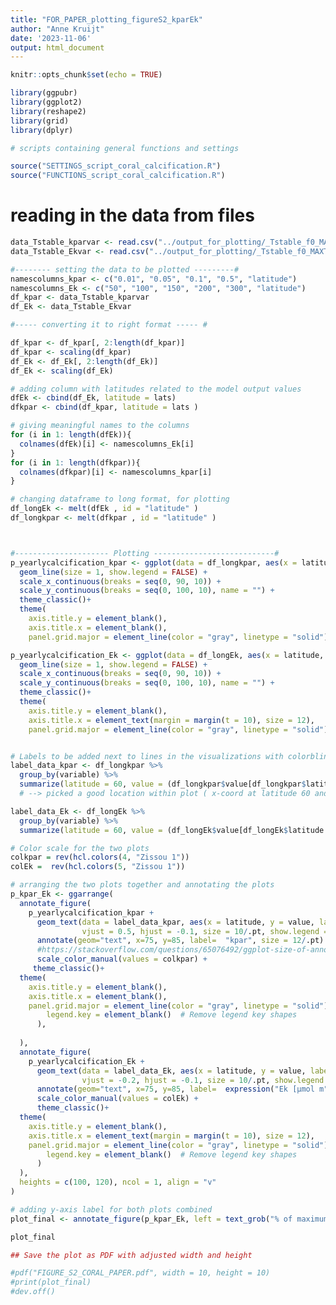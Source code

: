 ```yaml
---
title: "FOR_PAPER_plotting_figureS2_kparEk"
author: "Anne Kruijt"
date: '2023-11-06'
output: html_document
---
```


```r
knitr::opts_chunk$set(echo = TRUE)
```

```r
library(ggpubr)
library(ggplot2)
library(reshape2)
library(grid)
library(dplyr)
```


```r
# scripts containing general functions and settings

source("SETTINGS_script_coral_calcification.R")
source("FUNCTIONS_script_coral_calcification.R")

```

# reading in the data from files
```r
  
data_Tstable_kparvar <- read.csv("../output_for_plotting/_Tstable_f0_MAXT50_kparVar_CalcYear_.csv")
data_Tstable_Ekvar <- read.csv("../output_for_plotting/_Tstable_f0_MAXT50_EkVar_CalcYear_.csv")

```


```r

#-------- setting the data to be plotted ---------# 
namescolumns_kpar <- c("0.01", "0.05", "0.1", "0.5", "latitude")
namescolumns_Ek <- c("50", "100", "150", "200", "300", "latitude")
df_kpar <- data_Tstable_kparvar   
df_Ek <- data_Tstable_Ekvar

#----- converting it to right format ----- #

df_kpar <- df_kpar[, 2:length(df_kpar)]
df_kpar <- scaling(df_kpar)
df_Ek <- df_Ek[, 2:length(df_Ek)]
df_Ek <- scaling(df_Ek)

# adding column with latitudes related to the model output values
dfEk <- cbind(df_Ek, latitude = lats) 
dfkpar <- cbind(df_kpar, latitude = lats )

# giving meaningful names to the columns
for (i in 1: length(dfEk)){
  colnames(dfEk)[i] <- namescolumns_Ek[i] 
}
for (i in 1: length(dfkpar)){
  colnames(dfkpar)[i] <- namescolumns_kpar[i] 
}

# changing dataframe to long format, for plotting
df_longEk <- melt(dfEk , id = "latitude" )
df_longkpar <- melt(dfkpar , id = "latitude" )



#--------------------- Plotting ---------------------------#
p_yearlycalcification_kpar <- ggplot(data = df_longkpar, aes(x = latitude, y = value, color = variable)) +
  geom_line(size = 1, show.legend = FALSE) +
  scale_x_continuous(breaks = seq(0, 90, 10)) +
  scale_y_continuous(breaks = seq(0, 100, 10), name = "") +
  theme_classic()+
  theme(
    axis.title.y = element_blank(),
    axis.title.x = element_blank(),
    panel.grid.major = element_line(color = "gray", linetype = "solid"))

p_yearlycalcification_Ek <- ggplot(data = df_longEk, aes(x = latitude, y = value, color = variable)) +
  geom_line(size = 1, show.legend = FALSE) +
  scale_x_continuous(breaks = seq(0, 90, 10)) +
  scale_y_continuous(breaks = seq(0, 100, 10), name = "") +
  theme_classic()+
  theme(
    axis.title.y = element_blank(),
    axis.title.x = element_text(margin = margin(t = 10), size = 12),
    panel.grid.major = element_line(color = "gray", linetype = "solid"))


# Labels to be added next to lines in the visualizations with colorblindness-proof colors
label_data_kpar <- df_longkpar %>%
  group_by(variable) %>%
  summarize(latitude = 60, value = (df_longkpar$value[df_longkpar$latitude == 60 & df_longkpar$variable == variable]+ 3))
  # --> picked a good location within plot ( x-coord at latitude 60 and y-coord value+3, so text doesnt overlap with lines too much)

label_data_Ek <- df_longEk %>%
  group_by(variable) %>%
  summarize(latitude = 60, value = (df_longEk$value[df_longEk$latitude == 60 & df_longEk$variable == variable] + 3 ))

# Color scale for the two plots
colkpar = rev(hcl.colors(4, "Zissou 1"))
colEk =  rev(hcl.colors(5, "Zissou 1"))

# arranging the two plots together and annotating the plots
p_kpar_Ek <- ggarrange(
  annotate_figure(
    p_yearlycalcification_kpar + 
      geom_text(data = label_data_kpar, aes(x = latitude, y = value, label = variable, color = variable), 
                vjust = 0.5, hjust = -0.1, size = 10/.pt, show.legend = FALSE) +
      annotate(geom="text", x=75, y=85, label=  "kpar", size = 12/.pt) +
      #https://stackoverflow.com/questions/65076492/ggplot-size-of-annotate-vs-size-of-element-text : read this info: I added /.pt to make the annotations match the axis text
      scale_color_manual(values = colkpar) +
     theme_classic()+
  theme(
    axis.title.y = element_blank(),
    axis.title.x = element_blank(),
    panel.grid.major = element_line(color = "gray", linetype = "solid"),
        legend.key = element_blank()  # Remove legend key shapes
      ),
    
  ),
  annotate_figure(
    p_yearlycalcification_Ek + 
      geom_text(data = label_data_Ek, aes(x = latitude, y = value, label = variable, color = variable), 
                vjust = -0.2, hjust = -0.1, size = 10/.pt, show.legend = FALSE) +
      annotate(geom="text", x=75, y=85, label=  expression("Ek [μmol m"^"-2"~"s"^"-1"~"]"), size = 12/.pt) +
      scale_color_manual(values = colEk) +
      theme_classic()+
  theme(
    axis.title.y = element_blank(),
    axis.title.x = element_text(margin = margin(t = 10), size = 12),
    panel.grid.major = element_line(color = "gray", linetype = "solid"),
        legend.key = element_blank()  # Remove legend key shapes
      )
  ),
  heights = c(100, 120), ncol = 1, align = "v"
)

# adding y-axis label for both plots combined
plot_final <- annotate_figure(p_kpar_Ek, left = text_grob("% of maximum calcification",size = 12, color = "black", rot = 90) )

plot_final

```
```r
## Save the plot as PDF with adjusted width and height

#pdf("FIGURE_S2_CORAL_PAPER.pdf", width = 10, height = 10)
#print(plot_final)
#dev.off()

```



